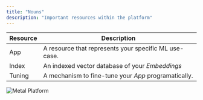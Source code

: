 ```yaml
---
title: "Nouns"
description: "Important resources within the platform"
---
```


| Resource | Description                                           |
| -------- | ----------------------------------------------------- |
| App      | A resource that represents your specific ML use-case. |
| Index    | An indexed vector database of your _Embeddings_       |
| Tuning   | A mechanism to fine-tune your _App_ programatically.  |

![Metal Platform](/images/diagram.png)
